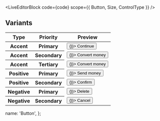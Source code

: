 
<LiveEditorBlock code={code} scope={{ Button, Size, ControlType }} />
<GeneratePropsTable componentName="Button" />

## Variants

<div className="scroll-table">
  <table className="docs-table table ">
    <thead>
      <tr>
        <th>Type</th>
        <th>Priority</th>
        <th>Preview</th>
      </tr>
    </thead>
    <tbody>
      <tr>
        <th>Accent</th>
        <th>Primary</th>
        <td>
          <Button block={true} onClick={() => {}}>
            Continue
          </Button>
        </td>
      </tr>
      <tr>
        <th>Accent</th>
        <th>Secondary</th>
        <td>
          <Button priority="secondary" block={true} onClick={() => {}}>
            Convert money
          </Button>
        </td>
      </tr>
      <tr>
        <th>Accent</th>
        <th>Tertiary</th>
        <td>
          <Button priority="tertiary" block={true} onClick={() => {}}>
            Convert money
          </Button>
        </td>
      </tr>
      <tr>
        <th>Positive</th>
        <th>Primary</th>
        <td>
          <Button type="positive" block={true} onClick={() => {}}>
            Send money
          </Button>
        </td>
      </tr>
      <tr>
        <th>Positive</th>
        <th>Secondary</th>
        <td>
          <Button type="positive" priority="secondary" block={true} onClick={() => {}}>
            Confirm
          </Button>
        </td>
      </tr>
      <tr>
        <th>Negative</th>
        <th>Primary</th>
        <td>
          <Button type="negative" block={true} onClick={() => {}}>
            Delete
          </Button>
        </td>
      </tr> <tr>
        <th>Negative</th>
        <th>Secondary</th>
        <td>
          <Button type="negative" priority="secondary" block={true} onClick={() => {}}>
            Cancel
          </Button>
        </td>
      </tr>
    </tbody>
  </table>
</div>

  name: 'Button',
};
